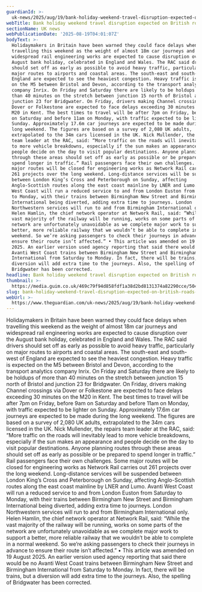 ```yaml
---
guardianId: >-
  uk-news/2025/aug/19/bank-holiday-weekend-travel-disruption-expected-on-british-roads-and-rail
webTitle: Bank holiday weekend travel disruption expected on British roads and rail
sectionName: UK news
webPublicationDate: '2025-08-19T04:01:07Z'
bodyText: >-
  Holidaymakers in Britain have been warned they could face delays when
  travelling this weekend as the weight of almost 18m car journeys and
  widespread rail engineering works are expected to cause disruption over the
  August bank holiday, celebrated in England and Wales. The RAC said drivers
  should set off as early as possible to avoid heavy traffic, particularly on
  major routes to airports and coastal areas. The south-east and south-west of
  England are expected to see the heaviest congestion. Heavy traffic is expected
  on the M5 between Bristol and Devon, according to the transport analytics
  company Inrix. On Friday and Saturday there are likely to be holdups of more
  than 40 minutes on the stretch between junction 15 north of Bristol and
  junction 23 for Bridgwater. On Friday, drivers making Channel crossings via
  Dover or Folkestone are expected to face delays exceeding 30 minutes on the
  M20 in Kent. The best times to travel will be after 7pm on Friday, before 9am
  on Saturday and before 11am on Monday, with traffic expected to be lighter on
  Sunday. Approximately 17.6m car journeys are expected to be made during the
  long weekend. The figures are based on a survey of 2,080 UK adults,
  extrapolated to the 34m cars licensed in the UK. Nick Mullender, the repairs
  team leader at the RAC, said: “More traffic on the roads will inevitably lead
  to more vehicle breakdowns, especially if the sun makes an appearance and
  people decide on the day to visit popular destinations. Anyone planning routes
  through these areas should set off as early as possible or be prepared to
  spend longer in traffic.” Rail passengers face their own challenges. Some
  major routes will be closed for engineering works as Network Rail carries out
  261 projects over the long weekend. Long-distance services will be suspended
  between London King’s Cross and Peterborough on Sunday, affecting
  Anglo-Scottish routes along the east coast mainline by LNER and Lumo. Avanti
  West Coast will run a reduced service to and from London Euston from Saturday
  to Monday, with their trains between Birmingham New Street and Birmingham
  International being diverted, adding extra time to journeys. London
  Northwestern services will run to and from Birmingham International only.
  Helen Hamlin, the chief network operator at Network Rail, said: “While the
  vast majority of the railway will be running, works on some parts of the
  network are unfortunately unavoidable as we complete major work to support a
  better, more reliable railway that we wouldn’t be able to complete in a normal
  weekend. So we’re asking passengers to check their journeys in advance to
  ensure their route isn’t affected.” • This article was amended on 19 August
  2025. An earlier version used agency reporting that said there would be no
  Avanti West Coast trains between Birmingham New Street and Birmingham
  International from Saturday to Monday. In fact, there will be trains, but a
  diversion will add extra time to the journeys. Also, the spelling of
  Bridgwater has been corrected.
headline: Bank holiday weekend travel disruption expected on British roads and rail
thumbnail: >-
  https://media.guim.co.uk/469c79f94d858fdf1a38d2bd8131374a82290cce/504_17_2880_2306/500.jpg
slug: bank-holiday-weekend-travel-disruption-expected-on-british-roads-and-rail
webUrl: >-
  https://www.theguardian.com/uk-news/2025/aug/19/bank-holiday-weekend-travel-disruption-expected-on-british-roads-and-rail
---
```

Holidaymakers in Britain have been warned they could face delays when travelling this weekend as the weight of almost 18m car journeys and widespread rail engineering works are expected to cause disruption over the August bank holiday, celebrated in England and Wales. The RAC said drivers should set off as early as possible to avoid heavy traffic, particularly on major routes to airports and coastal areas. The south-east and south-west of England are expected to see the heaviest congestion. Heavy traffic is expected on the M5 between Bristol and Devon, according to the transport analytics company Inrix. On Friday and Saturday there are likely to be holdups of more than 40 minutes on the stretch between junction 15 north of Bristol and junction 23 for Bridgwater. On Friday, drivers making Channel crossings via Dover or Folkestone are expected to face delays exceeding 30 minutes on the M20 in Kent. The best times to travel will be after 7pm on Friday, before 9am on Saturday and before 11am on Monday, with traffic expected to be lighter on Sunday. Approximately 17.6m car journeys are expected to be made during the long weekend. The figures are based on a survey of 2,080 UK adults, extrapolated to the 34m cars licensed in the UK. Nick Mullender, the repairs team leader at the RAC, said: “More traffic on the roads will inevitably lead to more vehicle breakdowns, especially if the sun makes an appearance and people decide on the day to visit popular destinations. Anyone planning routes through these areas should set off as early as possible or be prepared to spend longer in traffic.” Rail passengers face their own challenges. Some major routes will be closed for engineering works as Network Rail carries out 261 projects over the long weekend. Long-distance services will be suspended between London King’s Cross and Peterborough on Sunday, affecting Anglo-Scottish routes along the east coast mainline by LNER and Lumo. Avanti West Coast will run a reduced service to and from London Euston from Saturday to Monday, with their trains between Birmingham New Street and Birmingham International being diverted, adding extra time to journeys. London Northwestern services will run to and from Birmingham International only. Helen Hamlin, the chief network operator at Network Rail, said: “While the vast majority of the railway will be running, works on some parts of the network are unfortunately unavoidable as we complete major work to support a better, more reliable railway that we wouldn’t be able to complete in a normal weekend. So we’re asking passengers to check their journeys in advance to ensure their route isn’t affected.” • This article was amended on 19 August 2025. An earlier version used agency reporting that said there would be no Avanti West Coast trains between Birmingham New Street and Birmingham International from Saturday to Monday. In fact, there will be trains, but a diversion will add extra time to the journeys. Also, the spelling of Bridgwater has been corrected.
